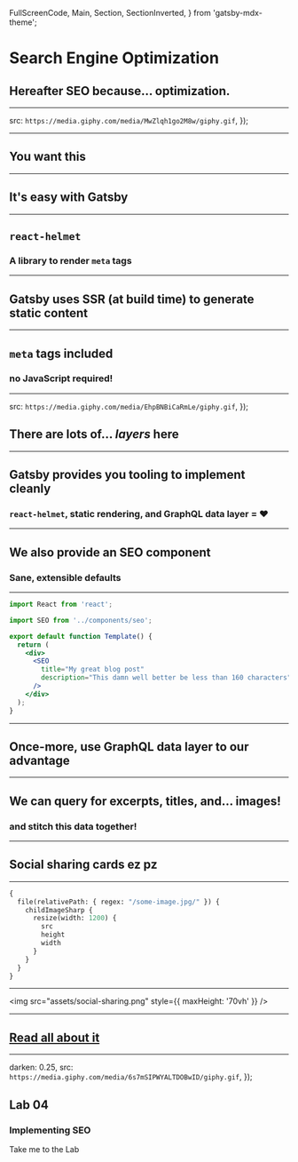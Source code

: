   FullScreenCode,
  Main,
  Section,
  SectionInverted,
} from 'gatsby-mdx-theme';



# Search Engine Optimization

## Hereafter SEO because... optimization.

---

  src: `https://media.giphy.com/media/MwZlqh1go2M8w/giphy.gif`,
});

---

## You want this

---

## It's easy with Gatsby

---

## `react-helmet`

### A library to render `meta` tags

---

## Gatsby uses SSR (at build time) to generate static content

---

## `meta` tags included

### no JavaScript required!

---

  src: `https://media.giphy.com/media/EhpBNBiCaRmLe/giphy.gif`,
});

## There are lots of... _layers_ here

---

## Gatsby provides you tooling to implement cleanly

### `react-helmet`, static rendering, and GraphQL data layer = ❤️

---

## We also provide an SEO component

### Sane, extensible defaults

---


```jsx
import React from 'react';

import SEO from '../components/seo';

export default function Template() {
  return (
    <div>
      <SEO
        title="My great blog post"
        description="This damn well better be less than 160 characters"
      />
    </div>
  );
}
```

---

## Once-more, use GraphQL data layer to our advantage

---

## We can query for excerpts, titles, and... images!

### and stitch this data together!

---

## Social sharing cards ez pz

---


```graphql
{
  file(relativePath: { regex: "/some-image.jpg/" }) {
    childImageSharp {
      resize(width: 1200) {
        src
        height
        width
      }
    }
  }
}
```

---

<img src="assets/social-sharing.png" style={{ maxHeight: '70vh' }} />

---

## [Read all about it](https://blog.dustinschau.com/search-engine-optimization-with-gatsby)

---

  darken: 0.25,
  src: `https://media.giphy.com/media/6s7mSIPWYALTDOBwID/giphy.gif`,
});

## Lab 04

### Implementing SEO

<Link href="/labs/04-implementing-seo/">Take me to the Lab</Link>
